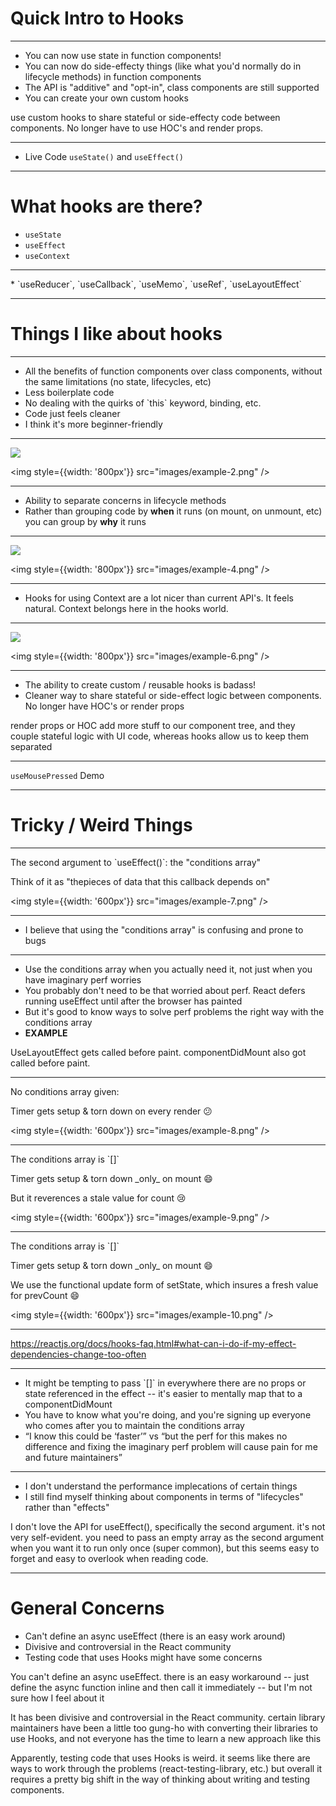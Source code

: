 
<Head>
  <title>Intro to Hooks</title>
</Head>

# Quick Intro to Hooks

---

<div style={{padding: '15%'}}>
  <ul>
    <li>You can now use state in function components!</li>
    <li>You can now do side-effecty things (like what you'd normally do in lifecycle methods) in function components</li>
    <li>The API is "additive" and "opt-in", class components are still supported</li>
    <li>You can create your own custom hooks</li>
  </ul>
</div>

<Notes>use custom hooks to share stateful or side-effecty code between components. No longer have to use HOC's and render props.</Notes>

---

* Live Code `useState()` and `useEffect()`

---

# What hooks are there?
* `useState`
* `useEffect`
* `useContext`
<hr />
* `useReducer`, `useCallback`, `useMemo`, `useRef`, `useLayoutEffect`

---

# Things I like about hooks

---

<div style={{padding: '15%'}}>
  <ul>
    <li>All the benefits of function components over class components, without the same limitations (no state, lifecycles, etc)</li>
    <li>Less boilerplate code</li>
    <li>No dealing with the quirks of `this` keyword, binding, etc.</li>
    <li>Code just feels cleaner</li>
    <li>I think it's more beginner-friendly</li>
  </ul>
</div>

---

<div style={{display: 'flex'}}>
  <img style={{width: '800px'}} src="images/example-1.png" />

  <img style={{width: '800px'}} src="images/example-2.png" />
</div>

---

<div style={{padding: '15%'}}>
  <ul>
    <li>Ability to separate concerns in lifecycle methods</li>
    <li>Rather than grouping code by <b>when</b> it runs (on mount, on unmount, etc) you can group by <b>why</b> it runs</li>
  </ul>
</div>

---

<div style={{display: 'flex'}}>
  <img style={{width: '800px'}} src="images/example-3.png" />

  <img style={{width: '800px'}} src="images/example-4.png" />
</div>

---

<div style={{padding: '15%'}}>
  <ul>
    <li>Hooks for using Context are a lot nicer than current API's. It feels natural. Context belongs here in the hooks world.</li>
  </ul>
</div>

---

<div style={{display: 'flex'}}>
  <img style={{width: '800px'}} src="images/example-5.png" />

  <img style={{width: '800px'}} src="images/example-6.png" />
</div>

---

<div style={{padding: '15%'}}>
  <ul>
    <li>The ability to create custom / reusable hooks is badass!</li>
    <li>Cleaner way to share stateful or side-effect logic between components. No longer have HOC's or render props</li>
  </ul>
</div>

<Notes>render props or HOC add more stuff to our component tree, and they couple stateful logic with UI code, whereas hooks allow us to keep them separated</Notes>

---

`useMousePressed` Demo

---

# Tricky / Weird Things

---

<p>The second argument to `useEffect()`: the "conditions array"</p>
<p>Think of it as "thepieces of data that this callback depends on"</p>

<img style={{width: '600px'}} src="images/example-7.png" />

---

<div style={{padding: '15%'}}>
  <ul>
    <li>I believe that using the "conditions array" is confusing and prone to bugs</li>
  </ul>
</div>

---

<div style={{padding: '15%'}}>
  <ul>
    <li>Use the conditions array when you actually need it, not just when you have imaginary perf worries</li>
    <li>You probably don't need to be that worried about perf. React defers running useEffect until after the browser has painted</li>
    <li>But it's good to know ways to solve perf problems the right way with the conditions array</li>
    <li><b>EXAMPLE</b></li>
  </ul>
</div>

<Notes>UseLayoutEffect gets called before paint. componentDidMount also got called before paint.</Notes>

---

<p>No conditions array given:</p>
<p style={{color: 'rgb(241,151,55'}}>Timer gets setup & torn down on every render 😕</p>

<img style={{width: '600px'}} src="images/example-8.png" />

---

<p>The conditions array is `[]`</p>
<p style={{color: 'green'}}>Timer gets setup & torn down _only_ on mount 😄</p>
<p style={{color: 'red'}}>But it reverences a stale value for count 😢</p>

<img style={{width: '600px'}} src="images/example-9.png" />

---

<p>The conditions array is `[]`</p>
<p style={{color: 'green'}}>Timer gets setup & torn down _only_ on mount 😄</p>
<p style={{color: 'green'}}>We use the functional update form of setState, which insures a fresh value for prevCount 😄</p>

<img style={{width: '600px'}} src="images/example-10.png" />

---

<a href="https://reactjs.org/docs/hooks-faq.html#what-can-i-do-if-my-effect-dependencies-change-too-often">
https://reactjs.org/docs/hooks-faq.html#what-can-i-do-if-my-effect-dependencies-change-too-often
</a>

---

<div style={{padding: '15%'}}>
  <ul>
    <li>It might be tempting to pass `[]` in everywhere there are no props or state referenced in the effect -- it's easier to mentally map that to a componentDidMount</li>
    <li>You have to know what you're doing, and you're signing up everyone who comes after you to maintain the conditions array</li>
    <li>“I know this could be ‘faster’” vs “but the perf for this makes no difference and fixing the imaginary perf problem will cause pain for me and future maintainers”</li>
  </ul>
</div>

---

<div style={{padding: '15%'}}>
  <ul>
    <li>I don't understand the performance implecations of certain things</li>
    <li>I still find myself thinking about components in terms of "lifecycles" rather than "effects"</li>
  </ul>
</div>

<Notes>
I don't love the API for useEffect(), specifically the second argument. it's not very self-evident. you need to pass an empty array as the second argument when you want it to run only once (super common), but this seems easy to forget and easy to overlook when reading code.
</Notes>

---

# General Concerns
* Can't define an async useEffect (there is an easy work around)
* Divisive and controversial in the React community
* Testing code that uses Hooks might have some concerns

<Notes>
You can't define an async useEffect. there is an easy workaround -- just define the async function inline and then call it immediately -- but I'm not sure how I feel about it

It has been divisive and controversial in the React community. certain library maintainers have been a little too gung-ho with converting their libraries to use Hooks, and not everyone has the time to learn a new approach like this

Apparently, testing code that uses Hooks is weird. it seems like there are ways to work through the problems (react-testing-library, etc.) but overall it requires a pretty big shift in the way of thinking about writing and testing components.
</Notes>
